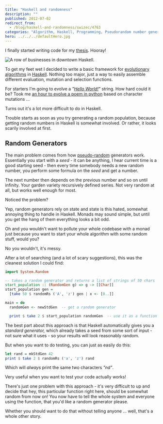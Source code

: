 ```yaml
---
title: "Haskell and randomness"
description: ""
published: 2012-07-02
redirect_from:
  - /blog/haskell-and-randomness/swizec/4763
categories: "Algorithm, Haskell, Programming, Pseudorandom number generator, Pseudorandom Numbers, Random number generation, Uncategorized"
hero: ../../../defaultHero.jpg
---
```


I finally started writing code for my [thesis](http://swizec.github.com/Le-Thesis/). Hooray!

![A row of businesses in downtown Haskell.](https://upload.wikimedia.org/wikipedia/en/thumb/8/89/Haskell_wiki.JPG/300px-Haskell_wiki.JPG)

To get my feet wet I decided to write a basic framework for [evolutionary algorithms](http://en.wikipedia.org/wiki/Evolutionary_algorithm) in [Haskell](http://haskell.org). Nothing too major, just a way to easily assemble different evaluation, mutation and selection functions.

For starters I'm going to evolve a _"[Hello World!](http://en.wikipedia.org/wiki/Hello_world_program)"_ string. How hard could it be? Took me [an hour to evolve a poem in python](https://swizec.com/blog/evolving-a-poem-with-an-hour-of-python-hacking/) based on character mutations ...

Turns out it's a lot more difficult to do in Haskell.

Trouble starts as soon as you try generating a random population, because getting random numbers in Haskell is somewhat involved. Or rather, it looks scarily involved at first.

## Random Generators

The main problem comes from how [pseudo-random](http://en.wikipedia.org/wiki/Pseudorandom_number_generator) generators work. Essentially you start with a _seed_ - it can be anything, I hear current time is a good starting seed - then every time somebody needs a new random number, you perform some formula on the _seed_ and get a number.

The next number then depends on the previous number and so on until infinity. Your garden variety recursively defined series. Not very random at all, but works well enough for most.

Noticed the problem?

Yep, random generators rely on state and state is this hated, somewhat annoying thing to handle in Haskell. Monads may sound simple, but until you get the hang of them everything looks a bit odd.

Oh and you wouldn't want to pollute your whole codebase with a monad just because you want to start your whole algorithm with some random stuff, would you?

No you wouldn't, it's messy.

After a lot of searching (and a lot of scary suggestions), this was the cleanest solution I could find:

```haskell
import System.Random

-- takes a random generator and returns a list of strings of 50 chars
start_population :: (RandomGen g) => g -> [[Char]]
start_population gen =
  [take 50 $ randomRs ('A', 'z') gen | x <- [0..]]

main = do
  randomGen <- newStdGen  -- get a random generator

  print $ take 2 $ start_population randomGen  -- use it as a function argument
```

The best part about this approach is that Haskell automatically gives you a _standard generator,_ which already takes a seed from some sort of input - not sure what it uses - so your results will look reasonably random.

But when you want to do testing, you can just as easily do this:

```haskell
let rand = mkStdGen 42
print $ take 2 $ randomRs ('a', 'z') rand
```

Which will _always_ print the same two characters _"nd"_.

Very useful when you want to test your code actually works!

There's just one problem with this approach - it's very difficult to up and decide that hey, this particular function right here, should be somewhat random from now on! You now have to tell the whole system and everyone using the function, that you'd like a random generator please.

Whether you should want to do that without telling anyone ... well, that's a whole other story.
